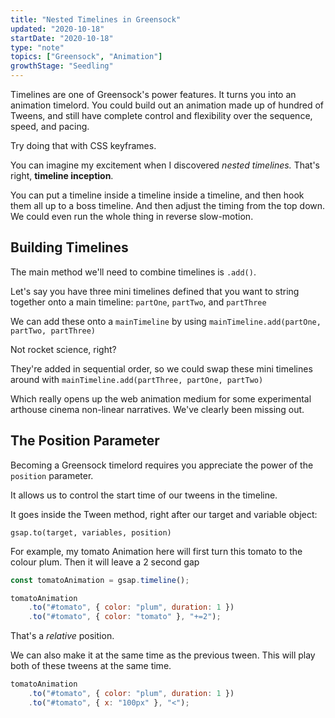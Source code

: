 ```yaml
---
title: "Nested Timelines in Greensock"
updated: "2020-10-18"
startDate: "2020-10-18"
type: "note"
topics: ["Greensock", "Animation"]
growthStage: "Seedling"
---
```


<IntroParagraph>

Timelines are one of Greensock's power features. It turns you into an animation timelord. You could build out an animation made up of hundred of Tweens, and still have complete control and flexibility over the sequence, speed, and pacing.

Try doing that with CSS keyframes.

</IntroParagraph>

You can imagine my excitement when I discovered _nested timelines._ That's right, **timeline inception**.

You can put a timeline inside a timeline inside a timeline, and then hook them all up to a boss timeline. And then adjust the timing from the top down. We could even run the whole thing in reverse slow-motion.

## Building Timelines

The main method we'll need to combine timelines is `.add()`.

Let's say you have three mini timelines defined that you want to string together onto a main timeline:
`partOne`, `partTwo`, and `partThree`

We can add these onto a `mainTimeline` by using
`mainTimeline.add(partOne, partTwo, partThree)`

Not rocket science, right?

They're added in sequential order, so we could swap these mini timelines around with `mainTimeline.add(partThree, partOne, partTwo)`

Which really opens up the web animation medium for some experimental arthouse cinema non-linear narratives. We've clearly been missing out.

## The Position Parameter

Becoming a Greensock timelord requires you appreciate the power of the `position` parameter.

It allows us to control the start time of our tweens in the timeline.

It goes inside the Tween method, right after our target and variable object:

`gsap.to(target, variables, position)`

For example, my tomato Animation here will first turn this tomato to the colour plum. Then it will leave a 2 second gap

```js
const tomatoAnimation = gsap.timeline();

tomatoAnimation
    .to("#tomato", { color: "plum", duration: 1 })
    .to("#tomato", { color: "tomato" }, "+=2");
```

That's a _relative_ position.

We can also make it at the same time as the previous tween. This will play both of these tweens at the same time.

```js
tomatoAnimation
    .to("#tomato", { color: "plum", duration: 1 })
    .to("#tomato", { x: "100px" }, "<");
```
